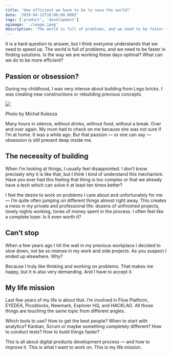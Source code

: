 ```yaml
---
title: 'How efficient we have to be to save the world?'
date: '2019-04-15T10:00:00.000Z'
tags: ['product', 'development']
ogimage: './image.jpeg'
description: 'The world is full of problems, and we need to be faster in finding solutions. Is the way we are working these days optimal?'
---
```


It is a hard question to answer, but I think everyone understands that we need to speed up. The world is full of problems, and we need to be faster in finding solutions. Is the way we are working these days optimal? What can we do to be more efficient?

## Passion or obsession?
During my childhood, I was very intense about building from Lego bricks. I was creating new constructions or rebuilding previous concepts.

![](./image.jpeg)
<div class="caption">Photo by Michał Kulesza</div>

Many hours in silence, without drinks, without food, without a break. Over and over again. My mum had to check on me because she was not sure if I’m at home. It was a while ago. But that passion — or one can say — obsession is still present deep inside me.

## The necessity of building
When I’m looking at things, I usually feel disappointed. I don’t know precisely why it is like that, but I think I kind of understand this mechanism. Have you ever had this feeling that thing is too complex or that we already have a tech which can solve it at least ten times better?

I feel the desire to work on problems I care about and unfortunately for me — I’m quite often jumping on different things almost right away. This creates a mess in my private and professional life: dozens of unfinished projects, lonely nights working, tones of money spent in the process. I often feel like a complete loser. Is it even worth it?

## Can’t stop
When a few years ago I hit the wall in my previous workplace I decided to slow down, not be so intense in my work and side projects. As you suspect I ended up elsewhere. Why?

Because I truly like thinking and working on problems. That makes me happy, but it is also very demanding. And I have to accept it.

## My life mission
Last few years of my life is about that. I’m involved in Flow Platform, EYEDEA, Picoblocks, Newmark, Explorer HQ, and HACKLAG. All those things are touching the same topic from different angles.

Which tools to use? How to get the best people? When to start with analytics? Kanban, Scrum or maybe something completely different? How to conduct tests? How to build things faster?

This is all about digital products development process — and how to improve it. This is what I want to work on. This is my life mission.
